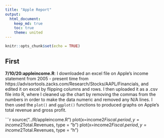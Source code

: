 ```yaml
---
title: "Apple Report"
output: 
  html_document:
    keep_md: true
    toc: true
    theme: united
---
```


```r
knitr::opts_chunk$set(echo = TRUE)

```

## First

**7/10/20:appleincome.R**: I downloaded an excel file on Apple's income statement from 2005 - present time from https://advisortools.zacks.com/Research/Stocks/AAPL/Financials, and edited it on excel by flipping columns and rows. I then uploaded it as a .csv file into R, where I cleaned up the chart by removing the commas from the numbers in order to make the data numeric and removed any N/A lines. I then used the `plot()` and `ggplot()` functions to produced graphs on Apple's total revenue and gross profit.

```r
source("../R/appleincome.R")
plot(x=income2$Fiscal.period, y = income2$Total.Revenues, type = "b")
plot(x=income2$Fiscal.period, y = income2$Total.Revenues, type = "h")